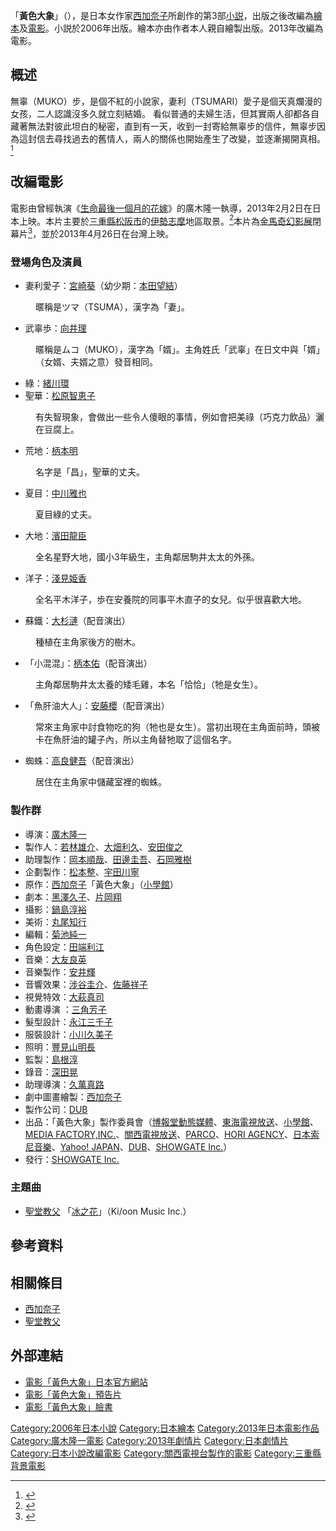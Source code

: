{{noteTA
|T=zh-hans:黃色大象;zh-hant:黃色大象;zh-hk:黃色大象;zh-tw:黃色大象;zh-mo:黃色大象;
|1=zh-hans:黃色大象;zh-hk:黃色大象;zh-tw:黃色大象;
|2=zh-hans:黃色大象;zh-hk:黃色大象;zh-tw:黃色大象;
}}
{{Infobox Book 
| name         = 黃色大象
| title_orig   = {{lang|ja|きいろいゾウ}}
| translator   = {{flagicon|Taiwan}} 婁美蓮
| image        = 
| author       = [[西加奈子|西加奈子]]
| country      = {{JPN}}<br/>{{TWN}}
| language     = [[日語|日語]]
| genre        = 小說
| publisher    = {{JPN}}：[[小學館|小學館]]<br/>{{TWN}}：[[皇冠文化|皇冠]]
| release_date = {{JPN}}2006年2月28日<br/>{{TWN}}2009年1月20日
| pages        = 336（台灣中文版）
| isbn         = 94093861625<br/>9789573325062 
}}

「'''黃色大象'''」（{{lang-ja|きいろいゾウ}}），是日本女作家[[西加奈子|西加奈子]]所創作的第3部[[小説|小説]]，出版之後改編為[[繪本|繪本]]及[[電影|電影]]。小説於2006年出版。繪本亦由作者本人親自繪製出版。2013年改編為電影。

== 概述 ==
無辜（MUKO）步，是個不紅的小說家，妻利（TSUMARI）愛子是個天真爛漫的女孩，二人認識沒多久就立刻結婚。 看似普通的夫婦生活，但其實兩人卻都各自藏著無法對彼此坦白的秘密，直到有一天，收到一封寄給無辜步的信件，無辜步因為這封信去尋找過去的舊情人，兩人的關係也開始產生了改變，並逐漸揭開真相。<ref>{{cite web|url=http://www.epochtimes.com/b5/13/4/7/n3840705.htm|title=西加奈子《黃色大象》搬上大銀幕|publisher=大紀元時報|accessdate=2013-04-07}}</ref>

== 改編電影 ==
{{Infobox Film
| 片名=黃色大象
| 導演=[[廣木隆一|廣木隆一]]
| 劇本=[[黑澤久子|黑澤久子]]<br />[[片岡翔|片岡翔]]
| 原作=[[西加奈子|西加奈子]]
| 主演=[[宮崎葵|宮崎葵]]<br />[[向井理|向井理]] 等
| 音樂=[[大友良英|大友良英]]
| 主題曲=[[聖堂教父_(樂團)|聖堂教父]]「[[氷の花_(The_Gospellers的歌曲)|冰之花]]」
| 攝影=[[鍋島淳裕|鍋島淳裕]]
| 編劇=[[菊池純一_(編集技師)|菊池純一]]
| 製作=「黃色大象」製作委員會
| 發行=[[SHOWGATE_Inc.|SHOWGATE Inc.]]
| 上映日期 = {{flagicon|JPN}} 2013年2月2日<br />{{flagicon|TWN}} 2013年4月26日
| 片長=131分
| 製作國={{JPN}}
| 語言=[[日語|日語]]
}}
電影由曾經執演《[[生命最後一個月的花嫁|生命最後一個月的花嫁]]》的廣木隆一執導，2013年2月2日在日本上映。本片主要於[[三重縣|三重縣]][[松阪市|松阪市]]的[[伊勢志摩|伊勢志摩]]地區取景。<ref>{{cite web|url=http://www.yomiuri.co.jp/entertainment/news2/20130131-OYT8T00650.htm|title=映画「きいろいゾウ」ロケ地　松阪・柚原古民家に観光客|publisher=[[讀賣新聞|讀賣新聞]]|language=ja|accessdate=2013-01-31|archiveurl=https://archive.is/20130501053432/http://www.yomiuri.co.jp/entertainment/news2/20130131-OYT8T00650.htm|archivedate=2013-05-01|deadurl=yes}}</ref>本片為[[2013年金馬奇幻影展|金馬奇幻影展]]閉幕片<ref>{{cite web|url=http://www.ghfff.org.tw/program/content.aspx?id=533|title=2013金馬奇幻影展 - 黃色大象|accessdate=2013-04-20}}</ref>，並於2013年4月26日在台灣上映。

=== 登場角色及演員 ===
* 妻利愛子：[[宮崎葵|宮崎葵]]（幼少期：[[本田望結|本田望結]]）
:暱稱是ツマ（TSUMA），漢字為「妻」。
* 武辜歩：[[向井理|向井理]]
:暱稱是ムコ（MUKO），漢字為「婿」。主角姓氏「武辜」在日文中與「婿」（女婿、夫婿之意）發音相同。
* 綠：[[緒川環|緒川環]]
* 聖華：[[松原智恵子|松原智恵子]]
:有失智現象，會做出一些令人傻眼的事情，例如會把美祿（巧克力飲品）灑在豆腐上。
* 荒地：[[柄本明|柄本明]]
:名字是「昌」，聖華的丈夫。
* 夏目：[[中川雅也|中川雅也]]
:夏目綠的丈夫。
* 大地：[[濱田龍臣|濱田龍臣]]
:全名星野大地，國小3年級生，主角鄰居駒井太太的外孫。
* 洋子：[[淺見姫香|淺見姫香]]
:全名平木洋子，歩在安養院的同事平木直子的女兒。似乎很喜歡大地。
* 蘇鐵：[[大杉漣|大杉漣]]（配音演出）
:種植在主角家後方的樹木。
* 「小混混」：[[柄本佑|柄本佑]]（配音演出）
:主角鄰居駒井太太養的矮毛雞，本名「恰恰」（牠是女生）。
* 「魚肝油大人」：[[安藤櫻|安藤櫻]]（配音演出）
:常來主角家中討食物吃的狗（牠也是女生）。當初出現在主角面前時，頭被卡在魚肝油的罐子內，所以主角替牠取了這個名字。
* 蜘蛛：[[高良健吾|高良健吾]]（配音演出）
:居住在主角家中儲藏室裡的蜘蛛。

=== 製作群 ===
* 導演：[[廣木隆一|廣木隆一]]
* 製作人：[[若林雄介|若林雄介]]、[[大畑利久|大畑利久]]、[[安田俊之|安田俊之]]
* 助理製作：[[岡本順哉|岡本順哉]]、[[田邊圭吾|田邊圭吾]]、[[石岡雅樹|石岡雅樹]]
* 企劃製作：[[松本整|松本整]]、[[宇田川寧|宇田川寧]]
* 原作：[[西加奈子|西加奈子]]「黃色大象」（[[小學館|小學館]]）
* 劇本：[[黑澤久子|黑澤久子]]、[[片岡翔|片岡翔]]
* 攝影：[[鍋島淳裕|鍋島淳裕]]
* 美術：[[丸尾知行|丸尾知行]]
* 編輯：[[菊池純一_(編集技師)|菊池純一]]
* 角色設定：[[田端利江|田端利江]]
* 音樂：[[大友良英|大友良英]]
* 音樂製作：[[安井輝|安井輝]]
* 音響效果：[[涉谷圭介|涉谷圭介]]、[[佐藤祥子|佐藤祥子]]
* 視覺特效：[[大萩真司|大萩真司]]
* 動畫導演 ：[[三角芳子|三角芳子]]
* 髮型設計：[[永江三千子|永江三千子]]
* 服裝設計：[[小川久美子|小川久美子]]
* 照明：[[豐見山明長|豐見山明長]]
* 監製：[[島根淳|島根淳]]
* 錄音：[[深田晃|深田晃]]
* 助理導演：[[久萬真路|久萬真路]]
* 劇中圖畫繪製：[[西加奈子|西加奈子]]
* 製作公司：[[DUB|DUB]]
* 出品：「黃色大象」製作委員會（[[博報堂動態媒體|博報堂動態媒體]]、[[東海電視放送|東海電視放送]]、[[小學館|小學館]]、[[MEDIA_FACTORY,INC.|MEDIA FACTORY,INC.]]、[[關西電視放送|關西電視放送]]、[[PARCO|PARCO]]、[[HORI_AGENCY|HORI AGENCY]]、[[日本索尼音樂|日本索尼音樂]]、[[Yahoo!_JAPAN|Yahoo! JAPAN]]、[[DUB|DUB]]、[[SHOWGATE_Inc.|SHOWGATE Inc.]]）
* 發行：[[SHOWGATE_Inc.|SHOWGATE Inc.]]

=== 主題曲 ===
* [[聖堂教父|聖堂教父]] 「[[氷の花_(The_Gospellers的歌曲)|冰之花]]」（Ki/oon Music Inc.）

== 參考資料 ==
{{reflist}}

== 相關條目 ==
* [[西加奈子|西加奈子]]
* [[聖堂教父_(樂團)|聖堂教父]]

== 外部連結 ==
*[http://www.kiiroizou.com/ 電影「黃色大象」日本官方網站]
*[http://www.youtube.com/watch?v=UqWl12KzUPY 電影「黃色大象」預告片]
*[https://www.facebook.com/beesfactory 電影「黃色大象」臉書]

{{DEFAULTSORT:Kiroi Zō}}
[[Category:2006年日本小說|Category:2006年日本小說]]
[[Category:日本繪本|Category:日本繪本]]
[[Category:2013年日本電影作品|Category:2013年日本電影作品]]
[[Category:廣木隆一電影|Category:廣木隆一電影]]
[[Category:2013年劇情片|Category:2013年劇情片]]
[[Category:日本劇情片|Category:日本劇情片]]
[[Category:日本小說改編電影|Category:日本小說改編電影]]
[[Category:關西電視台製作的電影|Category:關西電視台製作的電影]]
[[Category:三重縣背景電影|Category:三重縣背景電影]]